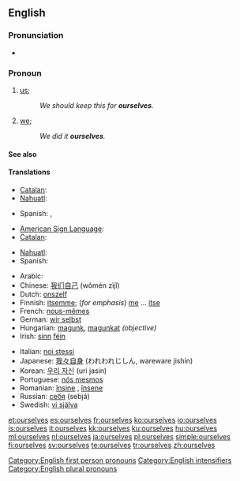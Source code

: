 ==English==

{{rank|offer|promise|obliged|911|ourselves|pale|happiness|religion}}

===Pronunciation===
* {{audio|en-us-ourselves.ogg|Audio (US)}}

===Pronoun===
{{en-pron|desc=second personal plural pronoun|reflexive case of|we}}

# {{reflexive}} [[us]]; {{non-gloss definition|the group including the speaker as the object of a verb or preposition when that group also is the subject.}}
#: ''We should keep this for '''ourselves'''.''
# {{emphatic}} [[we]]; {{non-gloss definition|intensifies the subject as the group including the speaker, especially to indicate that no one else satisfies the predicate.}}
#: ''We did it '''ourselves'''.''

====See also====
{{English reflexive pronouns}}

====Translations====
{{trans-top|(reflexive) us}}
* [[Catalan]]: {{t-|ca|ens}}
* [[Nahuatl]]: {{t|nah|tehhuān|xs=Nahuatl}}
{{trans-mid}}
* Spanish: {{t+|es|nos}}, {{t+|es|nosotros}}
{{trans-bottom}}
{{trans-top|(emphatic) we}}
* [[American Sign Language]]: {{tø|ase|A@IpsiChest-RadialBack A@ContraChest-RadialBack|xs=American Sign Language}}
* [[Catalan]]: {{t-|ca|mateix|alt=mateixos}}
{{trans-mid}}
* [[Nahuatl]]: {{t|nah|tehhuāntin|xs=Nahuatl}}
* Spanish: {{t+|es|mismo|alt=nosotros mismos}}
{{trans-bottom}}
{{checktrans-top}}
* Arabic: {{Arab|[[انفسنا]]}} {{IPAchar|(anfúsana)}}
* Chinese: [[我们自己]] (wǒmén zìjǐ)
* Dutch: [[onszelf]]
* Finnish: [[itsemme]]; (''for emphasis'') [[me#Finnish|me]] ... [[itse]]
* French: [[nous-mêmes]]
* German: [[wir selbst]]
* Hungarian: [[magunk]], [[magunkat]] ''(objective)''
* Irish: [[sinn]] [[féin]]
{{trans-mid}}
* Italian: [[noi stessi]]
* Japanese: [[我々自身]] (われわれじしん, wareware jishin)
* Korean: [[우리 자신]] (uri jasin)
* Portuguese: [[nós mesmos]]
* Romanian: [[înşine]] {{m}}, [[însene]] {{f}}
* Russian: [[себя]] (sebjá)
* Swedish: [[vi själva]]
{{trans-bottom}}

[[Category:English first person pronouns]]
[[Category:English intensifiers]]
[[Category:English plural pronouns]]

[[et:ourselves]]
[[es:ourselves]]
[[fr:ourselves]]
[[ko:ourselves]]
[[io:ourselves]]
[[is:ourselves]]
[[it:ourselves]]
[[kk:ourselves]]
[[ku:ourselves]]
[[hu:ourselves]]
[[ml:ourselves]]
[[nl:ourselves]]
[[ja:ourselves]]
[[pl:ourselves]]
[[simple:ourselves]]
[[fi:ourselves]]
[[sv:ourselves]]
[[te:ourselves]]
[[tr:ourselves]]
[[zh:ourselves]]